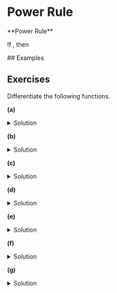
# Power Rule
<Bleed>
  <div style={{ border: '1px solid #888', padding: '4rem 2.5rem', textAlign: 'center', borderRadius: '25px'}}>
  **Power Rule**

  If <XToTheN />, 
  then  <PowerRule />
  </div>
</Bleed>
## Examples


## Exercises
Differentiate the following functions.

**(a)** <ProblemA />

<details> <summary> Solution </summary> <p style = {{border: '1px solid #888', padding: '2rem 2.5rem', textAlign: 'center', color: 'blue', borderRadius: '25px'}}> <SolutionA /> </p> </details>

**(b)** <ProblemB />

<details> <summary> Solution </summary> <p style = {{border: '1px solid #888', padding: '2rem 2.5rem', textAlign: 'center', color: 'blue', borderRadius: '25px'}}> <SolutionB /> </p> </details>

**(c)** <ProblemC />

<details> <summary> Solution </summary> <p style = {{border: '1px solid #888', padding: '2rem 2.5rem', textAlign: 'center', color: 'blue', borderRadius: '25px'}}> <SolutionC /> </p> </details>

**(d)** <ProblemD />

<details> <summary> Solution </summary> <p style = {{border: '1px solid #888', padding: '2rem 2.5rem', textAlign: 'center', color: 'blue', borderRadius: '25px'}}> <SolutionD /> </p> </details>

**(e)** <ProblemE />

<details> <summary> Solution </summary> <p style = {{border: '1px solid #888', padding: '2rem 2.5rem', textAlign: 'center', color: 'blue', borderRadius: '25px'}}> <SolutionE /> </p> </details>


**(f)** <ProblemF />

<details> <summary> Solution </summary> <p style = {{border: '1px solid #888', padding: '2rem 2.5rem', textAlign: 'center', color: 'blue', borderRadius: '25px'}}> <SolutionF /> </p> </details>


**(g)** <ProblemG />

<details> <summary> Solution </summary> <p style = {{border: '1px solid #888', padding: '2rem 2.5rem', textAlign: 'center', color: 'blue', borderRadius: '25px'}}> <SolutionG /> </p> </details>







